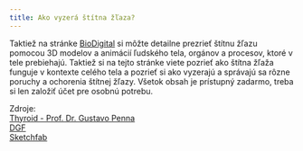 ```yaml
---
title: Ako vyzerá štítna žľaza?
---
```



<SFEmbed/>

Taktiež na stránke [BioDigital](www.human.biodigital.com) si môžte detailne prezrieť štítnu žľazu pomocou 3D modelov a animácií ľudského tela, orgánov a procesov, ktoré v tele prebiehajú. Taktiež si na tejto stránke viete pozrieť ako štítna žľaža funguje v kontexte celého tela a pozrieť si ako vyzerajú a správajú sa rôzne poruchy a ochorenia štítnej žľazy. Všetok obsah je prístupný zadarmo, treba si len založiť účet pre osobnú potrebu.

Zdroje:  
[Thyroid - Prof. Dr. Gustavo Penna](https://sketchfab.com/3d-models/tireoide-thyroid-prof-dr-gustavo-penna-5238a9dfeee4455d84ffc03211aa8798?utm_medium=embed&utm_campaign=share-popup&utm_content=5238a9dfeee4455d84ffc03211aa8798)  
[DGF](https://sketchfab.com/DGF?utm_medium=embed&utm_campaign=share-popup&utm_content=5238a9dfeee4455d84ffc03211aa8798)  
[Sketchfab](https://sketchfab.com?utm_medium=embed&utm_campaign=share-popup&utm_content=5238a9dfeee4455d84ffc03211aa8798)
